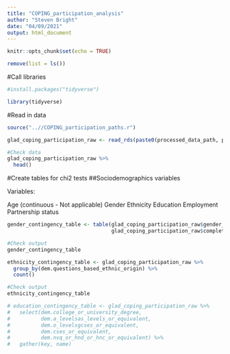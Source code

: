 ```yaml
---
title: "COPING_participation_analysis"
author: "Steven Bright"
date: "04/09/2021"
output: html_document
---
```


```r
knitr::opts_chunk$set(echo = TRUE)
```

```r

remove(list = ls())

```

#Call libraries

```r

#install.packages("tidyverse")

```

```r

library(tidyverse)

```

#Read in data

```r

source("..//COPING_participation_paths.r")

```

```r

glad_coping_participation_raw <- read_rds(paste0(processed_data_path, processed_data_name))

#Check data
glad_coping_participation_raw %>% 
  head()

```

#Create tables for chi2 tests
##Sociodemographics variables

Variables:

Age (continuous - Not applicable)
Gender
Ethnicity
Education
Employment
Partnership status

```r

gender_contingency_table <- table(glad_coping_participation_raw$gender_recode_labelled,
                                  glad_coping_participation_raw$completed_baseline_labelled)

#Check output
gender_contingency_table

```

```r

ethnicity_contingency_table <- glad_coping_participation_raw %>% 
  group_by(dem.questions_based_ethnic_origin) %>% 
  count()

#Check output
ethnicity_contingency_table

```

```r

# education_contingency_table <- glad_coping_participation_raw %>% 
#   select(dem.college_or_university_degree,
#          dem.a_levelsas_levels_or_equivalent,
#          dem.o_levelsgcses_or_equivalent,
#          dem.cses_or_equivalent,
#          dem.nvq_or_hnd_or_hnc_or_equivalent) %>% 
#   gather(key, name)

```

